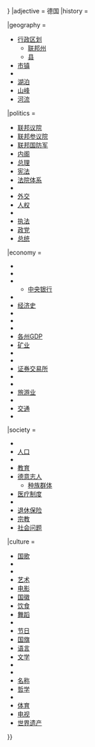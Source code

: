 {{Country topics
|name = 德国主题
|country = 德国
|state = {{{state|{{{1|<includeonly>|autocollapse</includeonly>}}}}}}
|adjective = 德国
|history =
 {{Navbox |subgroup |groupstyle=padding-left:0.5em;padding-right:0.5em;font-weight:normal;
  |list1 =
* [[德国历史时间轴|历史年表]]
* {{le|德国编史|Historiography Of Germany|编史}}
* {{le|德国军事史|Military history of Germany|军事史}}
  |list2 =
* [[日耳曼人]]
* [[欧洲民族大迁徙|民族大迁徙]]
* [[法兰克王国]]
* [[神圣罗马帝国]]
* [[东向移民运动]]
* [[莱茵邦联]]
* [[德意志邦联]]
* [[保罗教堂宪法|法兰克福宪法]]
* [[北德意志邦联]]
* [[德意志统一]]
* [[德意志帝国]]
* [[第一次世界大战期间的德国|第一次世界大战]]
* [[魏玛共和国]]
* [[纳粹德国]]
* [[纳粹德国#第二次世界大战|第二次世界大战]]
* [[德国历史 (1945-90)|两德分立]]
* [[同盟国军事占领德国|同盟国军事占领]]
* [[第二次世界大战战后对德意志人的驱逐|驱逐德意志人]]
* [[东德]]
* [[西德]]
* [[两德统一]]
* [[德國歷史 (1990至今)|统一后的德国]]
}}

|geography = <!--Alphabetical:-->
* [[德国行政区划|行政区划]]
** [[联邦州 (德国)|联邦州]]
** [[县 (德国)|县]]
* [[德国城市列表|市镇]]
* {{le|德国岛屿列表|List of islands of Germany|岛屿}}
* [[德国湖泊列表|湖泊]]
* [[:Category:德国山峰|山峰]]
* [[:Category:德国河流|河流]]

|politics = <!--Alphabetical:-->
* [[德国联邦议院|联邦议院]]
* [[德国联邦参议院|联邦参议院]]
* [[德国联邦国防军|联邦国防军]]
* [[德国内阁|内阁]]
* [[德国总理|总理]]
* [[德意志联邦共和国基本法|宪法]]
* [[德国法院体系|法院体系]]
* {{le|德国选举|Elections in Germany|选举}}
* [[德国外交|外交]]
* [[德国人权|人权]]
* {{le|德国法律|Law of Germany|法律}}
* [[德国执法机构|执法]]
* [[德国政党|政党]]
* [[德国联邦总统|总统]]

|economy = <!--Alphabetical:-->
* {{le|德国农业|Agriculture in Germany|农业}}
* {{le|德国汽车业|Automotive industry in Germany|汽车业}}
* {{le|德国银行业|Banking in Germany|银行业}}
** [[德意志联邦银行|中央银行]]
* {{le|中德意志化学三角|Middle German Chemical Triangle|化学三角}}
* [[德国经济史|经济史]]
* {{le|德国能源|Energy in Germany|能源}}
* {{le|德国出口列表|List of exports of Germany|出口}}
* {{le|德国模式|German model}}
* [[德国各州国内生产总值列表|各州GDP]]
* [[:Category:德国矿业|矿业]]
* {{le|中型企业 (德语国家)|Mittelstand|中型企业}}
* {{le|德国科技|Science and technology in Germany|科技}}
* [[法兰克福证券交易所|证券交易所]]
* {{le|德国税赋|Taxation in Germany|税赋}}
* {{le|德国电信业|Telecommunications in Germany|电信业}}
* [[德国旅游|旅游业]]
* {{le|德国工会|Trade unions in Germany|工会}}
* [[德国交通|交通]]
* {{le|德国社会福利|Welfare in Germany|社会福利}}

|society = <!--Alphabetical:-->
* {{le|德国犯罪|Crime in Germany|犯罪}}
* [[德国人口|人口]]
* {{le|德国毒品管制政策|Drug policy of Germany|毒品管制政策}}
* [[德国教育|教育]]
* [[德意志人]]
** [[:Category:德國民族|种族群体]]
* [[德国医疗制度|医疗制度]]
* {{le|德国移民|Immigration to Germany|移民}}
* [[退休保险 (德国)|退休保险]]
* [[德国宗教|宗教]]
* [[社会问题]]
|culture = <!--Alphabetical:-->
* [[德意志之歌|国歌]]
* {{le|德国建筑|Architecture of Germany|建筑}}
* {{le|德国美术|German art|美术}}
* [[:Category:德国艺术|艺术]]
* [[德国电影|电影]]
* [[德国国徽|国徽]]
* [[德国饮食|饮食]]
* [[:Category:德国舞蹈|舞蹈]]
* {{le|德国时尚|German fashion|时尚}}
* [[:Category:德国节日|节日]]
* [[德国国旗|国旗]]
* [[德语|语言]]
* [[德语文学|文学]]
* {{le|德国互联网|Internet in Germany|互联网}}
* {{le|德国音乐|Music of Germany|音乐}}
* [[德国的名称|名称]]
* [[德國哲學|哲学]]
* {{le|普鲁士美德|Prussian virtues}}
* [[德国体育|体育]]
* [[德国电视|电视]]
* [[德国世界遗产列表|世界遗产]]

}}<noinclude>
{{doc|content=
{{collapsible option |statename=optional}}

== See also ==
*{{tl|Europe topics templates}}

[[Category:德国模板| ]]
[[Category:欧洲国家和地区主题模板]]
}}
</noinclude>